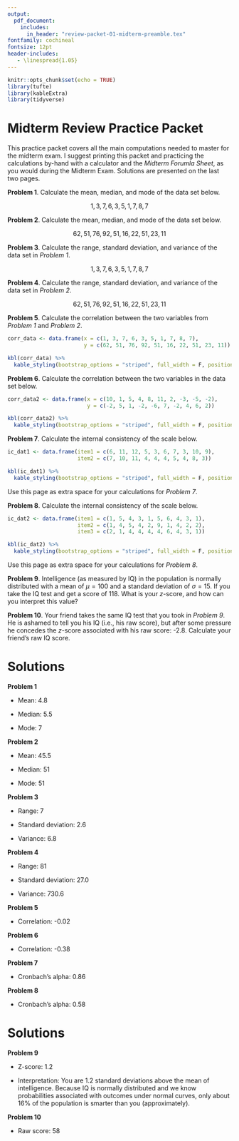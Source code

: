 ```yaml
---
output:
  pdf_document:
    includes:
      in_header: "review-packet-01-midterm-preamble.tex"
fontfamily: cochineal
fontsize: 12pt
header-includes:
   - \linespread{1.05}
---
```


```r
knitr::opts_chunk$set(echo = TRUE)
library(tufte)
library(kableExtra)
library(tidyverse)
```

# Midterm Review Practice Packet

This practice packet covers all the main computations needed to master for the midterm exam. I suggest printing this packet and practicing the calculations by-hand with a calculator and the _Midterm Forumla Sheet_, as you would during the Midterm Exam. Solutions are presented on the last two pages.

\noindent\rule{\textwidth}{0.4pt}

**Problem 1**. Calculate the mean, median, and mode of the data set below.  

$$1, 3, 7, 6, 3, 5, 1, 7, 8, 7$$
\newpage

**Problem 2**. Calculate the mean, median, and mode of the data set below.

$$62, 51, 76, 92, 51, 16, 22, 51, 23, 11$$

\newpage

**Problem 3**. Calculate the range, standard deviation, and variance of the data set in _Problem 1_.

$$1, 3, 7, 6, 3, 5, 1, 7, 8, 7$$

\newpage

**Problem 4**. Calculate the range, standard deviation, and variance of the data set in _Problem 2_.

$$62, 51, 76, 92, 51, 16, 22, 51, 23, 11$$

\newpage

**Problem 5**. Calculate the correlation between the two variables from _Problem 1_ and _Problem 2_.

```r

corr_data <- data.frame(x = c(1, 3, 7, 6, 3, 5, 1, 7, 8, 7),
                        y = c(62, 51, 76, 92, 51, 16, 22, 51, 23, 11))

kbl(corr_data) %>% 
  kable_styling(bootstrap_options = "striped", full_width = F, position = "left")

```

\newpage

**Problem 6**. Calculate the correlation between the two variables in the data set below.


```r

corr_data2 <- data.frame(x = c(10, 1, 5, 4, 8, 11, 2, -3, -5, -2),
                         y = c(-2, 5, 1, -2, -6, 7, -2, 4, 6, 2))

kbl(corr_data2) %>% 
  kable_styling(bootstrap_options = "striped", full_width = F, position = "left")

```

\newpage

**Problem 7**. Calculate the internal consistency of the scale below.

```r

ic_dat1 <- data.frame(item1 = c(6, 11, 12, 5, 3, 6, 7, 3, 10, 9),
                      item2 = c(7, 10, 11, 4, 4, 4, 5, 4, 8, 3))

kbl(ic_dat1) %>% 
  kable_styling(bootstrap_options = "striped", full_width = F, position = "left")

```

\newpage

Use this page as extra space for your calculations for _Problem 7_.

\newpage

**Problem 8**. Calculate the internal consistency of the scale below.

```r

ic_dat2 <- data.frame(item1 = c(1, 5, 4, 3, 1, 5, 6, 4, 3, 1),
                      item2 = c(1, 4, 5, 4, 2, 9, 1, 4, 2, 2),
                      item3 = c(2, 1, 4, 4, 4, 4, 6, 4, 3, 1))

kbl(ic_dat2) %>% 
  kable_styling(bootstrap_options = "striped", full_width = F, position = "left")

```

\newpage

Use this page as extra space for your calculations for _Problem 8_.

\newpage

**Problem 9**. Intelligence (as measured by IQ) in the population is normally distributed with a mean of $\mu = 100$ and a standard deviation of $\sigma = 15$. If you take the IQ test and get a score of 118. What is your _z_-score, and how can you interpret this value?

\newpage

**Problem 10**. Your friend takes the same IQ test that you took in _Problem 9_. He is ashamed to tell you his IQ (i.e., his raw score), but after some pressure he concedes the _z_-score associated with his raw score: -2.8. Calculate your friend’s raw IQ score.

\newpage

# Solutions

**Problem 1**

- Mean: 4.8

- Median: 5.5

- Mode: 7

**Problem 2**

- Mean: 45.5

- Median: 51

- Mode: 51

**Problem 3**

- Range: 7

- Standard deviation: 2.6

- Variance: 6.8

**Problem 4**

- Range: 81

- Standard deviation: 27.0

- Variance: 730.6

**Problem 5**

- Correlation: -0.02

**Problem 6**

- Correlation: -0.38

**Problem 7**

- Cronbach’s alpha: 0.86

**Problem 8**

- Cronbach’s alpha: 0.58

\newpage

# Solutions

**Problem 9**

- Z-score: 1.2

- Interpretation: You are 1.2 standard deviations above the mean of intelligence. Because IQ is normally distributed and we know probabilities associated with outcomes under normal curves, only about 16% of the population is smarter than you (approximately).

**Problem 10**

- Raw score: 58



